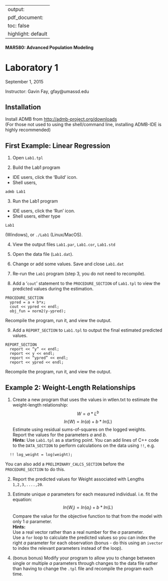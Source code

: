 
---
output: 
  pdf_document:
    toc: false
    highlight: default
---
#### MAR580: Advanced Population Modeling
# Laboratory 1
September 1, 2015

Instructor: Gavin Fay, gfay@umassd.edu

## Installation
Install ADMB from <http://admb-project.org/downloads>  
(For those not used to using the shell/command line, installing ADMB-IDE is highly recommended)

## First Example: Linear Regression
1. Open ```Lab1.tpl```

2. Build the Lab1 program
  + IDE users, click the 'Build' icon.
  + Shell users, 
  ```
  admb Lab1
  ```

3. Run the Lab1 program
  + IDE users, click the 'Run' icon.
  + Shell users, either type
  ```
  Lab1
  ```
  (Windows), or
  ```
  ./Lab1
  ```
  (Linux/MacOS).

4. View the output files ```Lab1.par```, ```Lab1.cor```, ```Lab1.std```

5. Open the data file (```Lab1.dat```).

6. Change or add some values. Save and close ```Lab1.dat```

7. Re-run the ```Lab1``` program (step 3, you do not need to recompile).

8. Add a '```cout```' statement to the ```PROCEDURE_SECTION``` of ```Lab1.tpl``` to view the predicted values during the estimation.
```
PROCEDURE_SECTION
  ypred = a + b*x;
  cout << ypred << endl;
  obj_fun = norm2(y-ypred);
```  
Recompile the program, run it, and view the output.

9. Add a ```REPORT_SECTION``` to ```Lab1.tpl``` to output the final estimated predicted values.
```
REPORT_SECTION
  report << “y” << endl;
  report << y << endl;
  report << “ypred” << endl;
  report << ypred << endl;
```  
Recompile the program, run it, and view the output.


## Example 2: Weight-Length Relationships

1. Create a new program that uses the values in wtlen.txt to estimate the weight-length relationship:
$$W = a*L^b$$
$$ln(W) = ln(a) + b*ln(L)$$
Estimate using residual sums-of-squares on the logged weights.  
Report the values for the parameters *a* and *b*.  
**Hints:**
Use ```Lab1.tpl``` as a starting point.
You can add lines of C++ code to the ```DATA_SECTION``` to perform calculations on the data using ```!!```, e.g.
```
  !! log_weight = log(weight);
```
You can also add a ```PRELIMINARY_CALCS_SECTION``` before the ```PROCEDURE_SECTION``` to do this.

2. Report the predicted values for Weight associated with Lengths ```1,2,3,....,20```.

3. Estimate unique *a* parameters for each measured individual. i.e. fit the equation:
$$ln(W_{i}) = ln(a_{i}) + b*ln(L)$$
Compare the value for the objective function to that from the model with only 1 *a* parameter.  
**Hints:**  
Use a real vector rather than a real number for the *a* parameter.  
Use a ```for``` loop to calculate the predicted values so you can index the right *a* parameter for each observation (bonus - do this using an ```ivector``` to index the relevant parameters instead of the loop).

4. (bonus bonus) Modify your program to allow you to change between single or multiple *a* parameters through changes to the data file rather than having to change the ```.tpl``` file and recompile the program each time.